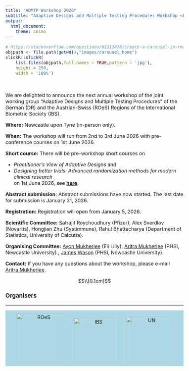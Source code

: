 ---
title: "ADMTP Workshop 2026"
subtitle: "Adaptive Designs and Multiple Testing Procedures Workshop <br> 1st - 3rd June 2026"
output:
  html_document:
    theme: cosmo
---

<style type="text/css">
h1.title {
  display: none;
}
</style>

<style type="text/css">
.subtitle {
  font-size: 36px;
  color: DarkRed;
  text-align: center;
}
</style>

<style type="text/css">
  body{
  font-size: 12pt;
}
</style> 

<style>
.sponsor {
  display: inline-block;
  margin: 10px;
}

.sponsor img {
  max-width: 100%;
  height: auto;
}

.sponsor-level-gold {
  text-align: center;
  margin-bottom: 30px;
  background-color: #D4AF37
}

.organizers {
  text-align: center;
  margin-bottom: 30px;
  background-color: #ADD8E6 
}

</style> 

```{=html}
<head>
<title>ADMTP2026</title>
</head>
```


```{r echo=FALSE}
# https://stackoverflow.com/questions/61313078/create-a-carousel-in-rmarkdown
objpath <- file.path(getwd(),"images/carousel_home")
slickR::slickR(
    list.files(objpath,full.names = TRUE,pattern = 'jpg'),
    height = 250,
    width = '100%')
```


<br>

We are delighted to announce the next annual workshop of the joint working group “Adaptive Designs and Multiple Testing Procedures” of the German (DR) and the Austrian-Swiss (ROeS) Regions of the International Biometric Society (IBS).

**Where:** Newcastle upon Tyne (in-person only).

**When:** The workshop will run from 2nd to 3rd June 2026 with pre-conference courses on 1st June 2026.


**Short course:** There will be pre-workshop short courses on <ul> <li>*Practitioner’s View of Adaptive Designs* and </li>  <li>*Designing better trials: Advanced randomization methods for modern clinical research*</li> on 1st June 2026, see [**here**](https://admtp.github.io/ADMTP2026/course.html). </ul>

**Abstract submission:** Abstract submissions have now started. The last date for submission is January 31, 2026. 

**Registration:** Registration will open from January 5, 2026.

**Scientific Committee:** Satrajit Roychoudhury (Pfizer), Alex Sverdlov (Novartis), Hongjian Zhu (Systimmune), Rahul Bhattacharya (Department of Statistics, University of Calcutta).

**Organising Committee:** [Ayon Mukherjee](mailto: ayon.mukherjee@lilly.com) (Eli Lilly), [Aritra Mukherjee](mailto:aritra.mukherjee@newcastle.ac.uk) (PHSI, Newcastle University) , [James Wason](mailto:james.wason@newcastle.ac.uk) (PHSI, Newcastle University).

**Contact:** If you have any questions about the workshop, please e-mail [Aritra Mukherjee](mailto:aritra.mukherjee@newcastle.ac.uk).


$$\\[0.1cm]$$

### Organisers

<hr>

```{=html}
<div class="organizers">
    <div class="sponsor">
        <a href="https://www.ibs-roes.org/"; target=_blank">
        <img src="logos/ROeS.png" alt="ROeS" width="160">
        </a>
    </div>
    <div class="sponsor">
        <a href="http://www.biometrische-gesellschaft.de/en/home.html"; target=_blank">
        <img src="logos/IBS_DR.PNG" alt="IBS" width="145">
        </a>
    </div>
    <div class="sponsor">
        <a href="https://www.ncl.ac.uk/"; target=_blank">
        <img src="logos/UN.png" alt="UN" width="150">
        </a>
    </div>
    
</div>
```



